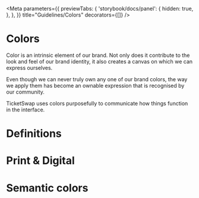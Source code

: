 
<Meta
  parameters={{
    previewTabs: {
      'storybook/docs/panel': {
        hidden: true,
      },
    },
  }}
  title="Guidelines/Colors"
  decorators={[]}
/>

# Colors

Color is an intrinsic element
of our brand. Not only does it
contribute to the look and feel
of our brand identity, it also
creates a canvas on which we
can express ourselves.

Even though we can never truly own any one
of our brand colors, the way we apply them
has become an ownable expression that is
recognised by our community.

TicketSwap uses colors purposefully to
communicate how things function in the
interface.

# Definitions

<ColorDefinitions />

# Print & Digital

<PrintAndDigital />

# Semantic colors

<Semantic />
